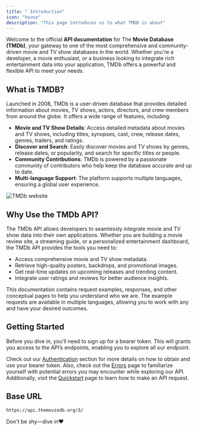 ```yaml
---
title: " Introduction"
icon: "house"
description: "This page introduces us to what TMDB is about"
---
```


Welcome to the official **API documentation** for The **Movie Database (TMDb)**, your gateway to one of the most comprehensive and community-driven movie and TV show databases in the world. Whether you're a developer, a movie enthusiast, or a business looking to integrate rich entertainment data into your application, TMDb offers a powerful and flexible API to meet your needs.

## What is TMDB?

Launched in 2008, TMDb is a user-driven database that provides detailed information about movies, TV shows, actors, directors, and crew members from around the globe. It offers a wide range of features, including:

- **Movie and TV Show Details**: Access detailed metadata about movies and TV shows, including titles, synopses, cast, crew, release dates, genres, trailers, and ratings.
- **Discover and Search**: Easily discover movies and TV shows by genres, release dates, or popularity, and search for specific titles or people.
- **Community Contributions**: TMDb is powered by a passionate community of contributors who help keep the database accurate and up to date.
- **Multi-language Support**: The platform supports multiple languages, ensuring a global user experience.

![TMDb website](images/tmdb-website.png)

## Why Use the TMDb API?

The TMDb API allows developers to seamlessly integrate movie and TV show data into their own applications. Whether you are building a movie review site, a streaming guide, or a personalized entertainment dashboard, the TMDb API provides the tools you need to:

- Access comprehensive movie and TV show metadata.
- Retrieve high-quality posters, backdrops, and promotional images.
- Get real-time updates on upcoming releases and trending content.
- Integrate user ratings and reviews for better audience insights.

This documentation contains request examples, responses, and other conceptual pages to help you understand who we are. The example requests are available in multiple languages, allowing you to work with any and have your desired outcomes.

## Getting Started

Before you dive in, you’ll need to sign up for a bearer token. This will grants you access to the API’s endpoints, enabling you to explore all our endpoint.

Check out our [Authentication](/Authentication) section for more details on how to obtain and use your bearer token. Also, check out the [Errors](/Error-code) page to familiarize yourself with potential errors you may encounter while exploring our API. Additionally, visit the [Quickstart](/quickstart) page to learn how to make an API request.

## Base URL

```bash
https://api.themoviedb.org/3/
```

Don't be shy—dive in❤️

